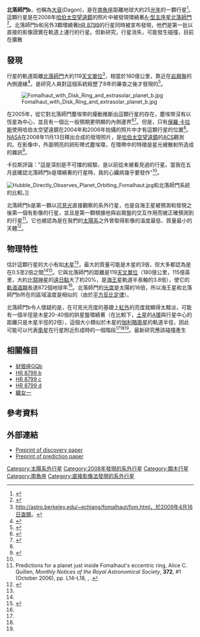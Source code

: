 {{Planetbox begin
| name = 北落師門b
}}
{{Planetbox image
| image = Fomalhaut planet.jpg
| caption = 藝術家想像的北落師門b
}}
{{Planetbox star
| star = [[北落師門|北落師門]]
| constell = [[南魚座|南魚座]] 
| RA = {{RA|22|57|39.1}} 
| DEC = {{DEC|−29|37|20}}
| app_mag = 1.16
| dist_ly = 25 ± 0.1
| dist_pc = 7.66 ± 0.04
| class = A3V
}}
{{Planetbox orbit
| separation = <!--observed separation-->
| position_angle = <!--position angle-->
| semimajor = ~119
| eccentricity = ~0.11
| period_year = ~872
| inclination = ~66
| arg_peri = 
| t_peri = 
| t_transit = <!--time of transit-->
| t_approach = <!--time of closest approach-->
| semi-amp =
}}
{{Planetbox character
| mass = 0.054 – 3
}}
{{Planetbox discovery
| discovery_date = 2008年11月13日
| discoverers = Kalas et al.
| discovery_method = [[系外行星的檢測#直接影像|直接影像]]
| discovery_site = [[哈伯太空望遠鏡|哈伯太空望遠鏡]]
| discovery_status = 已證實
}}
{{Planetbox catalog
| names = [[Henry_Draper_Catalogue|HD 216956 b]]<ref>{{SIMBAD link|NAME+Fomalhaut+b|NAME Fomalhaut b -- Extra-solar Planet Candidate}}, entry, [[SIMBAD|SIMBAD]]. Accessed on line December 6, 2008.</ref>
}}
{{Planetbox reference
| star = 北落師門
| planet = b
}}
{{Planetbox end}}

'''北落師門b'''，也稱為[[大袞|大袞]](Dagon)，是在[[南魚座|南魚座]]距離地球大約25[[光年|光年]]的一顆行星<ref name=borenstein>{{cite web|url=http://www.google.com/hostednews/ap/article/ALeqM5j-d-eUuP_D-HHprHT71tFY-FQcPgD94EJQKO0 |title=Images captured of 4 planets outside solar system |accessdate=2008-11-14 |author=Seth Borenstein |date=2008-11-14 |publisher=[[Associated_Press|Associated Press]] via Google}}</ref>。這顆行星是在2008年[[哈伯太空望遠鏡|哈伯太空望遠鏡]]的照片中被發現環繞著[[AV星|A-型主序星]][[北落師門|北落師門]]<ref name="Kalas2008">{{cite journal
  | last = Kalas
  | first = Paul
  | authorlink = Paul Kalas
  | coauthors = Graham, James R.; Chiang, Eugene; Fitzgerald, Michael P.; Clampin, Mark; Kite, Edwin S.; Stapelfeldt, Karl; Marois, Christian; Krist, John
  | title = Optical Images of an Exosolar Planet 25 Light-Years from Earth
  | journal = [[Science_(journal)|Science]]
  | volume = 
  | issue = 
  | pages = 
  | publisher = [[American_Association_for_the_Advancement_of_Science|AAAS]]
  | location = 
  | date = 2008-11-13
  | url = http://arxiv.org/abs/0811.1994
  | doi = 10.1126/science.1166609
  | id = 
  | accessdate = 2008-11-20
  | archive-date = 2015-11-06
  | archive-url = https://web.archive.org/web/20151106185932/http://arxiv.org/abs/0811.1994
  | dead-url = no
  }}</ref>。北落師門b和另外3顆環繞著[[HR_8799|HR 8799]]的行星同時被宣布發現，他們是第一批以直接的影像證實在軌道上運行的行星。但新研究，行星消失，可能發生碰撞，目前在擴散

== 發現 ==
行星的軌道距離[[北落師門|北落師門]]大約119[[天文單位|天文單位]]<ref>http://astro.berkeley.edu/~echiang/fomalhaut/fom.html，於2009年4月16日查閱。{{dead link|date=2017年11月 |bot=InternetArchiveBot |fix-attempted=yes }}</ref>，相當於180億公里，靠近在[[岩屑盤|岩屑盤]]的內側邊緣<ref>{{cite web|url=http://www.sciencecentric.com/news/article.php?q=08111347-fomalhaut-b-first-directly-observed-exoplanet|title=Science Centric | News | Fomalhaut b: The first directly observed exoplanet|accessdate=2008-11-14|deadurl=yes|archiveurl=https://web.archive.org/web/20090110143432/http://www.sciencecentric.com/news/article.php?q=08111347-fomalhaut-b-first-directly-observed-exoplanet|archivedate=2009-01-10}}</ref>，是研究人員對這個系統經歷了8年的審查之後才發現的<ref name="times">{{cite web|url=http://www.timesonline.co.uk/tol/news/uk/science/article5149705.ece |title=First pictures taken of planet outside the solar system: Fomalhaut b |accessdate=2008-11-14 |author=Lewis Smith |date=2008-11-13 |work=[[The_Times|The Times]]}}</ref>。 

[[File:Fomalhaut_with_Disk_Ring_and_extrasolar_planet_b.jpg|thumb]]

在2005年，從它對北落師門塵埃带的擾動推斷出這顆行星的存在，塵埃带沒有以恆星為中心，並且有一個比一般預期更明顯的內側邊界<ref name="prediction">{{cite journal |last=Kalas |first=Paul |coauthors=Graham, James R.; Clampin, Mark |year=2005 |title=A planetary system as the origin of structure in Fomalhaut's dust belt |journal=[[Nature_(journal)|Nature]] |volume=435 |issue=7045 |pages=1067–1070 |doi=10.1038/nature03601 |accessdate=2008-11-14|id={{arxiv|astro-ph/0506574}}}}</ref><ref name="Alexander">{{cite web
 |last        = Alexander
 |first       = Amir
 |authorlink  = 
 |coauthors   = 
 |title       = Scientists Lay Eyes on Distant Planets
 |work        = [http://www.planetary.org/ Planetary Society web site]
 |publisher   = [[Planetary_Society|Planetary Society]]
 |date        = 2008-11-14
 |url         = http://www.planetary.org/news/2008/1114_Scientists_Lay_Eyes_on_Distant_Planets.html
 |format      = 
 |doi         = 
 |accessdate  = 2008-11-14
 |deadurl     = yes
 |archiveurl  = https://web.archive.org/web/20081225083114/http://www.planetary.org/news/2008/1114_Scientists_Lay_Eyes_on_Distant_Planets.html
 |archivedate = 2008-12-25
}}</ref>。但是，只有[[保羅·卡拉斯|保羅·卡拉斯]]使用哈伯太空望遠鏡在2004年和2006年拍攝的照片中才有這顆行星的位置<ref name="times"/>。[[NASA|NASA]]在2008年11月13日釋出合成的發現照片，是[[哈伯太空望遠鏡|哈伯太空望遠鏡]]的[[先進巡天照相機|ACS]]觀測的。在影像中，外面明亮的卵形帶式塵埃環，在環帶中的特徵是星光被散射所造成的雜訊<ref>{{cite web|url=http://antwrp.gsfc.nasa.gov/apod/ap081114.html|title=APOD: 2008 November 14 - Fomalhaut b|accessdate=2008-11-14|archive-date=2008-12-06|archive-url=https://web.archive.org/web/20081206090147/http://antwrp.gsfc.nasa.gov/apod/ap081114.html|dead-url=no}}</ref>。 

卡拉斯評論："這是深刻是不可擋的經驗，是以前從未被看見過的行星。當我在五月底確認北落師門b是環繞著的行星時，我的心臟病幾乎要發作"<ref name="times"/>。

[[File:Hubble_Directly_Observes_Planet_Orbiting_Fomalhaut.jpg|thumb]]和北落師門系統的比較。]]

北落師門b是第一顆以[[可見光譜|可見光]]直接觀察的系外行星，也是自海王星被預測和發現之後第一個有影像的行星，並且是第一顆根據他與岩屑盤的交互作用而被正確預測到的行星<ref>Predictions for a planet just inside Fomalhaut's eccentric ring, Alice C. Quillen, ''Monthly Notices of the Royal Astronomical Society'', '''372''', #1 (October 2006), pp. L14–L18, {{doi|10.1111/j.1745-3933.2006.00216.x}}, {{bibcode|2006MNRAS.372L..14Q}}.</ref>。它也被認為是在我們的[[太陽系|太陽系]]之外曾取得影像的溫度最低、質量最小的天體<ref>{{cite web| url=http://news.bbc.co.uk/2/hi/science/nature/7725584.stm| title=Exoplanets finally come into view| publisher=[[BBC|BBC]]| accessdate=2008-11-14| archive-date=2008-11-15| archive-url=https://web.archive.org/web/20081115005114/http://news.bbc.co.uk/2/hi/science/nature/7725584.stm| dead-url=no}}</ref>。

== 物理特性 ==

估計這顆行星的大小有如[[木星|木星]]<ref name="times"/>，最大的質量可能是木星的3倍，但大多都認為是在0.5至2倍之間<ref name="Alexander"/><ref>{{cite web
  | last = Yeager
  | first = Ashley
  | authorlink = 
  | coauthors = 
  | title = Astronomers claim first snaps of planets beyond the Solar System
  | work = [http://www.nature.com/news/index.html Nature News]
  | publisher = [[Nature_Publishing_Group|Nature Publishing Group]]
  | date = 2008-11-13
  | url = http://www.nature.com/news/2008/081113/full/news.2008.1224.html
  | format = 
  | doi = 10.1038/news.2008.1224
  | accessdate = 2008-11-16
  | archive-date = 2011-05-25
  | archive-url = https://web.archive.org/web/20110525144208/http://www.nature.com/news/2008/081113/full/news.2008.1224.html
  | dead-url = no
  }}</ref>。它與北落師門的距離是119[[天文單位|天文單位]]（180億公里，115億英里，大約比[[鬩神星|鬩神星]]的[[拱點|遠日點]]大了約20%，是[[海王星|海王星]]軌道半長軸的3.8倍），使它的[[軌道週期|軌道週期]]長達872個地球年<ref name="times"/>。北落師門的[[光度|光度]]是太陽的16倍，所以海王星和北落師門b所在的區域溫度是相似的（由於[[平方反比定律#光和其他電磁波|平方反比定律]]）。

北落師門b令人懷疑的是，在可見光亮度的基礎上[[紅外|紅外]]的亮度就顯得太黯淡，可能有一個半徑是木星20-40倍的拱星盤環繞著（在比較下，[[土星|土星]]的[[土星環#A環|A環]]與行星中心的距離只是木星半徑的2倍），這個大小類似於木星的[[伽利略衛星|伽利略衛星]]的軌道半徑，因此可能可以代表[[天然衛星|衛星]]在行星附近形成時的一個階段<ref name="Kalas2008" /><ref name="times"/><ref name="Alexander"/>。最新研究應該碰撞產生

== 相關條目 ==

* [[豺狼座GQb|豺狼座GQb]]
* [[HR_8799_b|HR 8799 b]]
* [[HR_8799_c|HR 8799 c]]
* [[HR_8799_d|HR 8799 d]]
* [[織女一|織女一]]

== 參考資料 ==

{{reflist}}

== 外部連結 ==
*[http://arxiv.org/abs/0811.1994 Preprint of discovery paper]{{Wayback|url=http://arxiv.org/abs/0811.1994 |date=20151106185932 }}
*[http://arxiv.org/abs/astro-ph/0605372 Preprint of prediction paper]{{Wayback|url=http://arxiv.org/abs/astro-ph/0605372 |date=20151106185932 }}
{{Sky|22|57|39.1|−|29|37|20|25}}
[[Category:太陽系外行星|Category:太陽系外行星]]
[[Category:2008年發現的系外行星|Category:2008年發現的系外行星]]
[[Category:類木行星|Category:類木行星]]
[[Category:南魚座|Category:南魚座]]
[[Category:直接影像法發現的系外行星|Category:直接影像法發現的系外行星]]